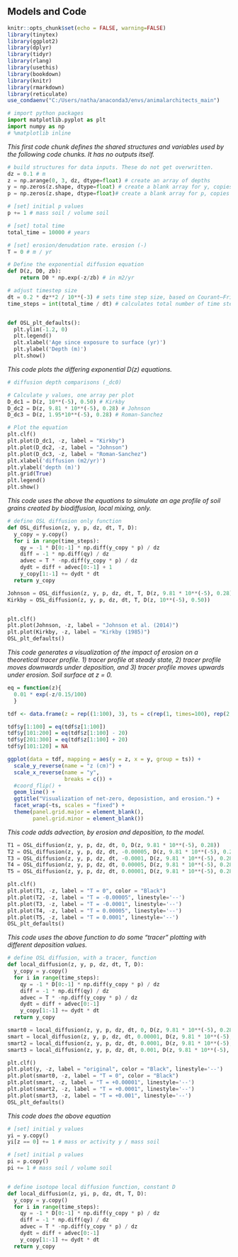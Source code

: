 ## Models and Code

```r
knitr::opts_chunk$set(echo = FALSE, warning=FALSE)
library(tinytex)
library(ggplot2)
library(dplyr)
library(tidyr)
library(rlang)
library(usethis)
library(bookdown)
library(knitr)
library(rmarkdown)
library(reticulate)
use_condaenv("C:/Users/natha/anaconda3/envs/animalarchitects_main")
```

```python
# import python packages
import matplotlib.pyplot as plt
import numpy as np
# %matplotlib inline
```

*This first code chunk defines the shared structures and variables used by the following code chunks. It has no outputs itself.*

```python

# build structures for data inputs. These do not get overwritten.
dz = 0.1 # m
z = np.arange(0, 3, dz, dtype=float) # create an array of depths
y = np.zeros(z.shape, dtype=float) # create a blank array for y, copies shape of z
p = np.zeros(z.shape, dtype=float)# create a blank array for p, copies shape of z

# [set] initial p values
p += 1 # mass soil / volume soil

# [set] total time
total_time = 10000 # years

# [set] erosion/denudation rate. erosion (-)
T = 0 # m / yr

# Define the exponential diffusion equation
def D(z, D0, zb):
    return D0 * np.exp(-z/zb) # in m2/yr

# adjust timestep size
dt = 0.2 * dz**2 / 10**(-3) # sets time step size, based on Courant–Friedrichs–Lewy condition. Currently a general, low value
time_steps = int(total_time / dt) # calculates total number of time steps


def OSL_plt_defaults():
  plt.ylim(-1.2, 0)
  plt.legend()
  plt.xlabel('Age since exposure to surface (yr)')
  plt.ylabel('Depth (m)')
  plt.show()

```

*This code plots the differing exponential D(z) equations.*

```python
# diffusion depth comparisons (_dc0)

# Calculate y values, one array per plot
D_dc1 = D(z, 10**(-5), 0.50) # Kirkby
D_dc2 = D(z, 9.81 * 10**(-5), 0.28) # Johnson
D_dc3 = D(z, 1.95*10**(-5), 0.28) # Roman-Sanchez

# Plot the equation
plt.clf()
plt.plot(D_dc1, -z, label = "Kirkby")
plt.plot(D_dc2, -z, label = "Johnson")
plt.plot(D_dc3, -z, label = "Roman-Sanchez")
plt.xlabel('diffusion (m2/yr)')
plt.ylabel('depth (m)')
plt.grid(True)
plt.legend()
plt.show()

```

*This code uses the above the equations to simulate an age profile of soil grains created by biodiffusion, local mixing, only.*

```python

# define OSL diffusion only function
def OSL_diffusion(z, y, p, dz, dt, T, D):
  y_copy = y.copy()
  for i in range(time_steps):
    qy = -1 * D[0:-1] * np.diff(y_copy * p) / dz
    diff = -1 * np.diff(qy) / dz
    advec = T * -np.diff(y_copy * p) / dz
    dydt = diff + advec[0:-1] + 1 
    y_copy[1:-1] += dydt * dt
  return y_copy

Johnson = OSL_diffusion(z, y, p, dz, dt, T, D(z, 9.81 * 10**(-5), 0.28))
Kirkby = OSL_diffusion(z, y, p, dz, dt, T, D(z, 10**(-5), 0.50))


plt.clf()
plt.plot(Johnson, -z, label = "Johnson et al. (2014)")
plt.plot(Kirkby, -z, label = "Kirkby (1985)")
OSL_plt_defaults()

```

*This code generates a visualization of the impact of erosion on a theoretical tracer profile. 1) tracer profile at steady state, 2) tracer profile moves downwards under deposition, and 3) tracer profile moves upwards under erosion. Soil surface at z = 0.*

```r
eq = function(z){
  0.01 * exp(-z/0.15/100)
  }

tdf <- data.frame(z = rep((1:100), 3), ts = c(rep(1, times=100), rep(2, times=100), rep(3, times=100)), y = 0)

tdf$y[1:100] = eq(tdf$z[1:100])
tdf$y[101:200] = eq(tdf$z[1:100] - 20)
tdf$y[201:300] = eq(tdf$z[1:100] + 20)
tdf$y[101:120] = NA

ggplot(data = tdf, mapping = aes(y = z, x = y, group = ts)) +
  scale_y_reverse(name = "z (cm)") +
  scale_x_reverse(name = "y", 
                  breaks = c()) +
  #coord_flip() +
  geom_line() +
  ggtitle("Visualization of net-zero, deposistion, and erosion.") +
  facet_wrap(~ts, scales = "fixed") +
  theme(panel.grid.major = element_blank(),
        panel.grid.minor = element_blank())

```

*This code adds advection, by erosion and deposition, to the model.*

```python

T1 = OSL_diffusion(z, y, p, dz, dt, 0, D(z, 9.81 * 10**(-5), 0.28))
T2 = OSL_diffusion(z, y, p, dz, dt, -0.00005, D(z, 9.81 * 10**(-5), 0.28))
T3 = OSL_diffusion(z, y, p, dz, dt, -0.0001, D(z, 9.81 * 10**(-5), 0.28))
T4 = OSL_diffusion(z, y, p, dz, dt, 0.00005, D(z, 9.81 * 10**(-5), 0.28))
T5 = OSL_diffusion(z, y, p, dz, dt, 0.00001, D(z, 9.81 * 10**(-5), 0.28))

plt.clf()
plt.plot(T1, -z, label = "T = 0", color = "Black")
plt.plot(T2, -z, label = "T = -0.00005", linestyle='--')
plt.plot(T3, -z, label = "T = -0.0001", linestyle='--')
plt.plot(T4, -z, label = "T = 0.00005", linestyle='--')
plt.plot(T5, -z, label = "T = 0.0001", linestyle='--')
OSL_plt_defaults()


```

*This code uses the above function to do some "tracer" plotting with different deposition values.*

```python

# define OSL diffusion, with a tracer, function
def local_diffusion(z, y, p, dz, dt, T, D):
  y_copy = y.copy()
  for i in range(time_steps):
    qy = -1 * D[0:-1] * np.diff(y_copy * p) / dz
    diff = -1 * np.diff(qy) / dz
    advec = T * -np.diff(y_copy * p) / dz
    dydt = diff + advec[0:-1]
    y_copy[1:-1] += dydt * dt
  return y_copy

smart0 = local_diffusion(z, y, p, dz, dt, 0, D(z, 9.81 * 10**(-5), 0.28))
smart = local_diffusion(z, y, p, dz, dt, 0.00001, D(z, 9.81 * 10**(-5), 0.28))
smart2 = local_diffusion(z, y, p, dz, dt, 0.0001, D(z, 9.81 * 10**(-5), 0.28))
smart3 = local_diffusion(z, y, p, dz, dt, 0.001, D(z, 9.81 * 10**(-5), 0.28))

plt.clf()
plt.plot(y, -z, label = "original", color = "Black", linestyle='--')
plt.plot(smart0, -z, label = "T = 0", color = "Black")
plt.plot(smart, -z, label = "T = +0.00001", linestyle='--')
plt.plot(smart2, -z, label = "T = +0.0001", linestyle='--')
plt.plot(smart3, -z, label = "T = +0.001", linestyle='--')
OSL_plt_defaults()
```

*This code does the above equation*

```python

# [set] initial y values
yi = y.copy()
yi[z == 0] += 1 # mass or activity y / mass soil

# [set] initial p values
pi = p.copy()
pi += 1 # mass soil / volume soil


# define isotope local diffusion function, constant D
def local_diffusion(z, yi, p, dz, dt, T, D):
  y_copy = y.copy()
  for i in range(time_steps):
    qy = -1 * D[0:-1] * np.diff(y_copy * p) / dz
    diff = -1 * np.diff(qy) / dz
    advec = T * -np.diff(y_copy * p) / dz
    dydt = diff + advec[0:-1]
    y_copy[1:-1] += dydt * dt
  return y_copy

```
